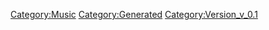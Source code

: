 {{Music
 |Name=サイレントでなんかいられない
 |ID=94
 |Cov=92
 |Cd=17
 |Nam=91
 |Div=91
 |Ma=1
 |SerieId=2
 |SerieLogoId=2
 |WavId=92
 |VariationId=0
 |Dsc=91
 |Strt=10
 |ValkyrieBattle=1
 |ValkyrieIntro=1
 |ValkyrieIntroSky=1
 |DivaSolo=0
 |DivaMulti=2
 |Exp=1
 |OfficialName=サイレントでなんかいられない
 |VocalName=シェリル・ノーム starring May'n、ランカ・リー＝中島愛
 |Description=作品：マクロスF<br /><br />歌手：シェリル・ノーム starring May'n、<br />　　　ランカ・リー＝中島愛<br /><br />作詞：一倉宏<br />作曲：菅野よう子
 |StoryTitle=「わぁ…」「綺麗…」
 |StoryDesc=銀色に空が輝き、陽気なキャロルが街に流れ始めれば<br />クリスマスを待ちわびる人々の声が聞こえてくる。<br /><br />特製の衣装を身に纏い着々とパーティーの準備を進める<br />シェリル・ノームとランカ・リーの2人。彼女たちなら<br />厳かなクリスマスも、最高に賑やかな物にするはずだ。
 |BuyURL=http://recochoku.jp/song/S20370423/single?ds=34093409
 |BannerId=3
 |AnmStoreURL=https://anime.dmkt-sp.jp/animestore/ci_pc?workId=20494
}}
[[Category:Music]]
[[Category:Generated]]
[[Category:Version_v_0.1]]
